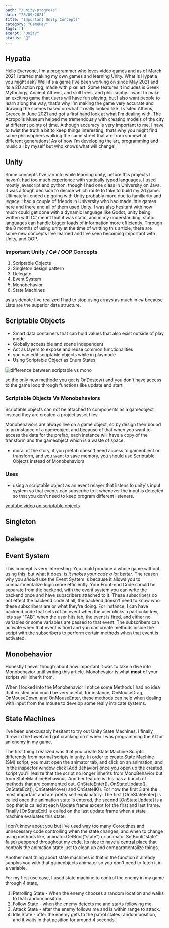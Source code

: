 ```yaml
---
path: "/unity-progress"
date: "28/09/2021"
title: "Important Unity Concepts"
category: "GameDev"
tags: []
exerpt: "Unity"
status: "🌱"
---
```




## Hypatia 
Hello Everyone, I'm a programmer who loves video games and as of March 2021 I started making my own games and learning Unity. What is Hypatia you might ask? Well it's a game I've been working on since May 2021
and its a 2D action rpg, made with pixel art. Some features it includes is Greek Mythology, Ancient Athens, and skill trees, and philosophy. I want to make an exciting game that
users will have fun playing, but I also want people to learn along the way, that's why I'm making the game very accurate and drawing the scenes based on what it really looked like. 
I visited Athens, Greece in June 2021 and got a first hand look at what I'm dealing with. The Acropolis Museum helped me tremendously with creating models of the city at different points of time.
Although accuracy is very important to me, I have to twist the truth a bit to keep things interesting, thats why you might find some philosophers walking the same street that are from somewhat 
different generations! As of now I'm developing the art, programming and music all by myself but who knows what will change! 

<MediumPic img={model} alt="ancient athens model" />  

## Unity 
Some concepts I've ran into while learning unity, before this projects I haven't had too much experience with statically typed languages, I used mostly javascript and python, though I 
had one class in University on Java. It was a tough decision to decide which route to take to build my 2d game. Ultimately I ended up going with Unity probably more due to familiarity 
and legacy. I had a couple of friends in University who had made little games here and there and all of them used Unity. I was also hesitant with how much could get done with a 
dynamic language like Godot, unity being written with C# meant that it was static, and in my understanding, static languages can handle bigger loads of information more efficiently.
Through the 8 months of using unity at the time of writting this article, there are some new concepts I've learned and I've seen becoming important with Unity, and OOP.


### Important Unity / C# / OOP Concepts

1. Scriptable Objects
2. Singleton design pattern
3. Delegate
4. Event System 
5. Monobehavior
6. State Machines




as a sidenote I've realized I had to stop using arrays as much in c# because Lists are the superior data structure.

## Scriptable Objects
- Smart data containers that can hold values that also exist outside of play mode
- Globally accessible and scene independent
- Act as layers to expose and reuse common functionalities
- you can edit scriptable objects while in playmode
- Using Scriptable Object as Enum States


<img src={compare} alt="difference between scriptable vs mono" />  

so the only new methode you get is OnDestoy() and you don't have access to the game loop through functions like
update and start

### Scriptable Objects Vs Monobehaviors
Scriptable objects can not be attached to components as a gameobject instead they are created a project asset 
files



Monobehaviors are always live on a game object, so by design their bound to an instance of a gameobject
and because of that when you want to access the data for the prefab, each instance will have a copy of the transform
and the gameobject which is a waste of space. 
- moral of the story, if you prefab doesn't need access to gameobject or transform, and you want to save
memory, you should use Scriptable Objects instead of Monobehaviors

### Uses 

- using a scriptable object as an event relayer that listens to unity's input system so that events can subscribe to it whenever
 the input is detected so that you don't need to keep program different listeners. 



[youtube video on scriptable objects](https://www.youtube.com/watch?v=PVOVIxNxxeQ)



## Singleton

## Delegate

## Event System

This concept is very interesting. You could produce a whole game without using this, but what it does, *is it makes your code a lot better*. The reason 
why you *should* use the Event System is because it allows you to compartmentalize logic more efficiently. Your Front-end Code should be separate from the
backend, with the event system you can write the backend once and have subscribers attached to it. These subscribers do not effect the backend code
at all, the backend doesn't need to know who these subscribers are or what they're doing. For instance, I can have backend code that sets off an event when
the user clicks a particular key, lets say "TAB", when the user hits tab, the event is fired, and either no variables or some variables are passed to that event. 
The subscribers can activate when that event is fired and you can create methods inside the script with the subscribers to perform certain methods
when that event is activated.



## Monobehavior 

Honestly I never though about how important it was to take a dive into Monobehavior until writing this article. Monohevaior is 
what **most** of your scripts will inherit from. 

<SideNote title="Inheritance" text="Inheritance is an object oriented programming concept, it's what happens when one script gets 
retrieved methods / variables  from anothers script, for example lets say we have an Animals scripts and in this script we have the method 
**breathe**, if I make another script Dog that inherits from Animal, the dog will be able to use the method breathe." />

When I looked into the Monobehavior I notice some Methods I had no idea that existed and could be very useful, for instance, 
OnMouseDrag, OnMouseDown, and OnMouseEnter, these methods can help when dealing with input from the mouse to develop some really intricate
systems.

## State Machines

I've been unexcusably hesitant to try out Unity State Machines. I finally threw in the towel
and got cracking on it when I was programming the AI for an enemy in my game.

The first thing I realized was that you create State Machine Scripts differently from normal scripts
in unity. In order to create State Machine (SM) script, you must open the animator tab, and click on 
an animation, and in the inspector window click [Add Behavior] once you open up the created script
you'll realize that the script no longer inherits from MonoBehavior but from StateMachineBehaviour. 
Another feature is this has a bunch of methods that are commented out. OnStateEnter(), 
OnStateUpdate(), OnStateExit(), OnStateMove() and OnStateIK().
For now the first 3 are the most important and are pretty self explanatory. 
The first [OneStateEnter] is called once the animation state is entered, the second [OnStateUpdate] is a loop that is 
called at each Update frame except for the first and last frame. Finally [OnStateExit] is called on the last update frame when a state machine evaluates this state.

I don't know about you but I've used way too many Coroutines and unnecessary code controlling when the state changes, and when to change using methods like,
animator.GetBool("state") or animator.SetBool("state", false) peppered throughout my code. Its nice to have a central place that controls the animation state just
to clean up and compartmentalize things. 

Another neat thing about state machines is that in the function it already supplys you with that gameobjects animator so you don't need to fetch it in a variable. 

For my first use case, I used state machine to control the enemy in my game through 4 state, 

1. Patrolling State - When the enemy chooses a random location and walks to that random position.
2. Follow State - when the enemy detects me and starts following me.
3. Attack State - after the enemy follows me and is within range to attack.
4. Idle State - after the enemy gets to the patrol states random position, and it waits in that position for around 4 seconds.





